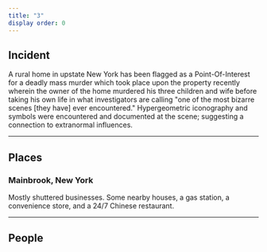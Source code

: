 ```yaml
---
title: "3"
display order: 0
---
```


## Incident
A rural home in upstate New York has been flagged as a Point-Of-Interest for a deadly mass murder which took place upon the property recently wherein the owner of the home murdered his three children and wife before taking his own life in what investigators are calling "one of the most bizarre scenes [they have] ever encountered." Hypergeometric iconography and symbols were encountered  and documented at the scene; suggesting a connection to extranormal influences.

---

## Places

### Mainbrook, New York
Mostly shuttered businesses. Some nearby houses, a gas station, a convenience store, and a 24/7 Chinese restaurant.

---

## People
